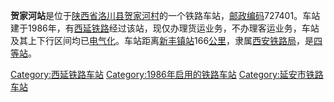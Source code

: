 {{noteTA
|1=zh-cn:始发车次; zh-hk:列車班次;
|2=zh-cn:车次; zh-hk:班次;
}}
{{Infobox China railway station 
|车站名称 = 贺家河站
|车站名称拼音 = 
|车站地址 = [[陕西省|陕西省]][[洛川县|洛川县]]
|归属 = [[西安铁路局|西安铁路局]]
|车站等级 = [[四等站_(中铁)|四等站]]
|线路 = [[西延铁路|西延铁路]]
}}
'''贺家河站'''是位于[[陕西省|陕西省]][[洛川县|洛川县]][[贺家河村|贺家河村]]的一个铁路车站，[[邮政编码|邮政编码]]727401。车站建于1986年，有[[西延铁路|西延铁路]]经过该站，现仅办理货运业务，不办理客运业务，车站及其上下行区间均已[[电气化|电气化]]。车站距离[[新丰镇站|新丰镇站]]166[[公里|公里]]，隶属[[西安铁路局|西安铁路局]]，是[[四等站_(中铁)|四等站]]。


{{start rail box}}
{{s-inop|[[张家船站|张家船站]]}}
{{s-line|[[西延铁路|西延铁路]]}}
{{s-inop|[[秦家川站|秦家川站]]}}
{{end box}}

{{西延铁路}}
{{铁路车站小作品}}
{{陕西小作品}}

[[Category:西延铁路车站|Category:西延铁路车站]]
[[Category:1986年启用的铁路车站|Category:1986年启用的铁路车站]]
[[Category:延安市铁路车站|Category:延安市铁路车站]]